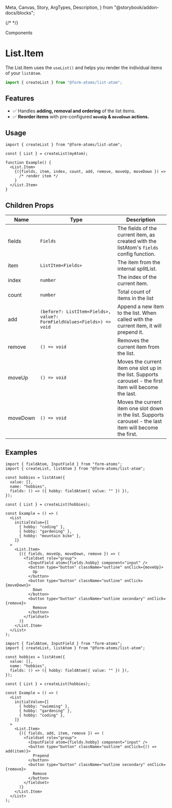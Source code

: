   Meta,
  Canvas,
  Story,
  ArgTypes,
  Description,
} from "@storybook/addon-docs/blocks";

{/* <Meta of={ListStories} /> */}

<hgroup>

<p class="category">Components</p>

# List.Item

The List.Item uses the `useList()` and helps you render the individual items of your `listAtom`.

</hgroup>

```ts
import { createList } from "@form-atoms/list-atom";
```

## Features

- ✅ Handles **adding, removal and ordering** of the list items.
- ✅ **Reorder items** with pre-configured **`moveUp` & `moveDown` actions.**

## Usage

```tsx
import { createList } from "@form-atoms/list-atom";

const { List } = createList(myAtom);

function Example() {
  <List.Item>
    {({fields, item, index, count, add, remove, moveUp, moveDown }) =>
      /* render item */
    }
  </List.Item>
}
```

## Children Props

| Name     | Type                                                                   | Description                                                                                                |
| -------- | ---------------------------------------------------------------------- | ---------------------------------------------------------------------------------------------------------- |
| fields   | `Fields`                                                               | The fields of the current item, as created with the listAtom's `fields` config function.                   |
| item     | `ListItem<Fields>`                                                     | The item from the internal splitList.                                                                      |
| index    | `number`                                                               | The index of the current item.                                                                             |
| count    | `number`                                                               | Total count of items in the list                                                                           |
| add      | `(before?: ListItem<Fields>, value?: FormFieldValues<Fields>) => void` | Append a new item to the list. When called with the current item, it will prepend it.                      |
| remove   | `() => void`                                                           | Removes the current item from the list.                                                                    |
| moveUp   | `() => void`                                                           | Moves the current item one slot up in the list. Supports carousel - the first item will become the last.   |
| moveDown | `() => void`                                                           | Moves the current item one slot down in the list. Supports carousel - the last item will become the first. |

## Examples

<Example of={ItemStories.OrderingItems} >

```tsx
import { fieldAtom, InputField } from "form-atoms";
import { createList, listAtom } from "@form-atoms/list-atom";

const hobbies = listAtom({
  value: [],
  name: "hobbies",
  fields: () => ({ hobby: fieldAtom({ value: "" }) }),
});

const { List } = createList(hobbies);

const Example = () => (
  <List
    initialValue={[
      { hobby: "coding" },
      { hobby: "gardening" },
      { hobby: "mountain bike" },
    ]}
  >
    <List.Item>
      {({ fields, moveUp, moveDown, remove }) => (
        <fieldset role="group">
          <InputField atom={fields.hobby} component="input" />
          <button type="button" className="outline" onClick={moveUp}>
            Up
          </button>
          <button type="button" className="outline" onClick={moveDown}>
            Down
          </button>
          <button type="button" className="outline secondary" onClick={remove}>
            Remove
          </button>
        </fieldset>
      )}
    </List.Item>
  </List>
);
```

</Example>

<Example of={ItemStories.Prepend} >

```tsx
import { fieldAtom, InputField } from "form-atoms";
import { createList, listAtom } from "@form-atoms/list-atom";

const hobbies = listAtom({
  value: [],
  name: "hobbies",
  fields: () => ({ hobby: fieldAtom({ value: "" }) }),
});

const { List } = createList(hobbies);

const Example = () => (
  <List
    initialValue={[
      { hobby: "swimming" },
      { hobby: "gardening" },
      { hobby: "coding" },
    ]}
  >
    <List.Item>
      {({ fields, add, item, remove }) => (
        <fieldset role="group">
          <InputField atom={fields.hobby} component="input" />
          <button type="button" className="outline" onClick={() => add(item)}>
            Prepend
          </button>
          <button type="button" className="outline secondary" onClick={remove}>
            Remove
          </button>
        </fieldset>
      )}
    </List.Item>
  </List>
);
```

</Example>
